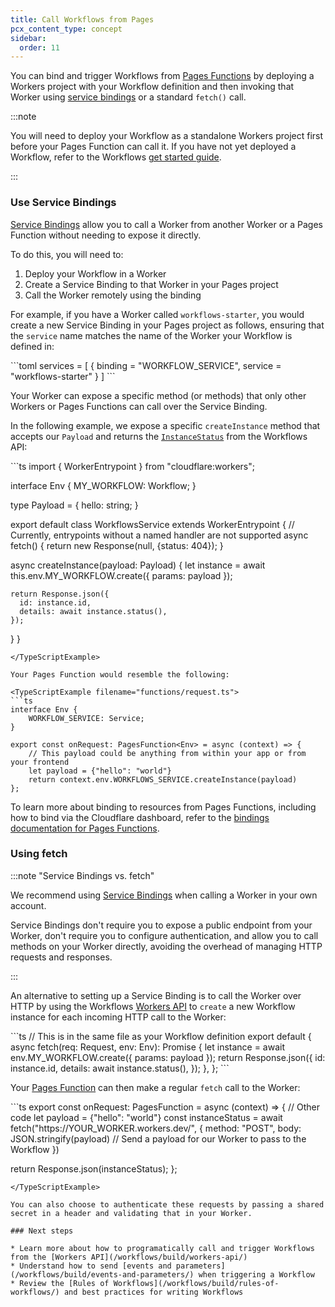 ```yaml
---
title: Call Workflows from Pages
pcx_content_type: concept
sidebar:
  order: 11
---
```



You can bind and trigger Workflows from [Pages Functions](/pages/functions/) by deploying a Workers project with your Workflow definition and then invoking that Worker using [service bindings](/pages/functions/bindings/#service-bindings) or a standard `fetch()` call.

:::note

You will need to deploy your Workflow as a standalone Workers project first before your Pages Function can call it. If you have not yet deployed a Workflow, refer to the Workflows [get started guide](/workflows/get-started/guide/).

:::

### Use Service Bindings

[Service Bindings](/workers/runtime-apis/bindings/service-bindings/) allow you to call a Worker from another Worker or a Pages Function without needing to expose it directly.

To do this, you will need to:

1. Deploy your Workflow in a Worker
2. Create a Service Binding to that Worker in your Pages project
3. Call the Worker remotely using the binding

For example, if you have a Worker called `workflows-starter`, you would create a new Service Binding in your Pages project as follows, ensuring that the `service` name matches the name of the Worker your Workflow is defined in:

<WranglerConfig>
```toml
services = [
  { binding = "WORKFLOW_SERVICE", service = "workflows-starter" }
]
```
</WranglerConfig>

Your Worker can expose a specific method (or methods) that only other Workers or Pages Functions can call over the Service Binding.

In the following example, we expose a specific `createInstance` method that accepts our `Payload` and returns the [`InstanceStatus`](/workflows/build/workers-api/#instancestatus) from the Workflows API:

<TypeScriptExample filename="index.ts">
```ts
import { WorkerEntrypoint } from "cloudflare:workers";

interface Env {
	MY_WORKFLOW: Workflow;
}

type Payload = {
	hello: string;
}

export default class WorkflowsService extends WorkerEntrypoint<Env> {
  // Currently, entrypoints without a named handler are not supported
  async fetch() { return new Response(null, {status: 404}); }

  async createInstance(payload: Payload) {
    let instance = await this.env.MY_WORKFLOW.create({
    	params: payload
    });

    return Response.json({
      id: instance.id,
      details: await instance.status(),
    });
  }
}
```
</TypeScriptExample>

Your Pages Function would resemble the following:

<TypeScriptExample filename="functions/request.ts">
```ts
interface Env {
	WORKFLOW_SERVICE: Service;
}

export const onRequest: PagesFunction<Env> = async (context) => {
	// This payload could be anything from within your app or from your frontend
	let payload = {"hello": "world"}
	return context.env.WORKFLOWS_SERVICE.createInstance(payload)
};
```
</TypeScriptExample>

To learn more about binding to resources from Pages Functions, including how to bind via the Cloudflare dashboard, refer to the [bindings documentation for Pages Functions](/pages/functions/bindings/#service-bindings).

### Using fetch

:::note "Service Bindings vs. fetch"

We recommend using [Service Bindings](/workers/runtime-apis/bindings/service-bindings/) when calling a Worker in your own account.

Service Bindings don't require you to expose a public endpoint from your Worker, don't require you to configure authentication, and allow you to call methods on your Worker directly, avoiding the overhead of managing HTTP requests and responses.

:::

An alternative to setting up a Service Binding is to call the Worker over HTTP by using the Workflows [Workers API](/workflows/build/workers-api/#workflow) to `create` a new Workflow instance for each incoming HTTP call to the Worker:

<TypeScriptExample filename="index.ts">
```ts
// This is in the same file as your Workflow definition
export default {
  async fetch(req: Request, env: Env): Promise<Response> {
    let instance = await env.MY_WORKFLOW.create({
    	params: payload
    });
    return Response.json({
      id: instance.id,
      details: await instance.status(),
    });
  },
};
```
</TypeScriptExample>

Your [Pages Function](/pages/functions/get-started/) can then make a regular `fetch` call to the Worker:

<TypeScriptExample filename="functions/request.ts">
```ts
export const onRequest: PagesFunction<Env> = async (context) => {
	// Other code
	let payload = {"hello": "world"}
  const instanceStatus = await fetch("https://YOUR_WORKER.workers.dev/", {
  	method: "POST",
    body: JSON.stringify(payload) // Send a payload for our Worker to pass to the Workflow
  })

  return Response.json(instanceStatus);
};
```
</TypeScriptExample>

You can also choose to authenticate these requests by passing a shared secret in a header and validating that in your Worker.

### Next steps

* Learn more about how to programatically call and trigger Workflows from the [Workers API](/workflows/build/workers-api/)
* Understand how to send [events and parameters](/workflows/build/events-and-parameters/) when triggering a Workflow
* Review the [Rules of Workflows](/workflows/build/rules-of-workflows/) and best practices for writing Workflows
